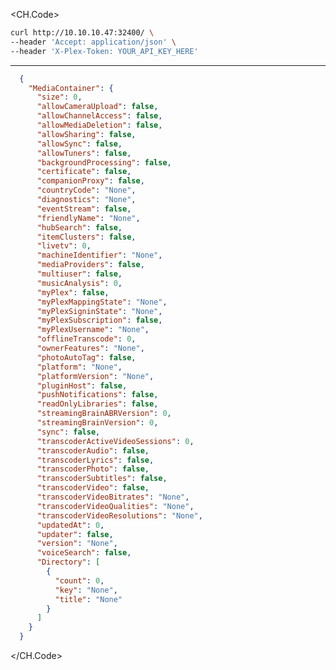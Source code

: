 
<CH.Code>
```bash Example Request
curl http://10.10.10.47:32400/ \
--header 'Accept: application/json' \
--header 'X-Plex-Token: YOUR_API_KEY_HERE'
```
---

```json Example Response
  {
    "MediaContainer": {
      "size": 0,
      "allowCameraUpload": false,
      "allowChannelAccess": false,
      "allowMediaDeletion": false,
      "allowSharing": false,
      "allowSync": false,
      "allowTuners": false,
      "backgroundProcessing": false,
      "certificate": false,
      "companionProxy": false,
      "countryCode": "None",
      "diagnostics": "None",
      "eventStream": false,
      "friendlyName": "None",
      "hubSearch": false,
      "itemClusters": false,
      "livetv": 0,
      "machineIdentifier": "None",
      "mediaProviders": false,
      "multiuser": false,
      "musicAnalysis": 0,
      "myPlex": false,
      "myPlexMappingState": "None",
      "myPlexSigninState": "None",
      "myPlexSubscription": false,
      "myPlexUsername": "None",
      "offlineTranscode": 0,
      "ownerFeatures": "None",
      "photoAutoTag": false,
      "platform": "None",
      "platformVersion": "None",
      "pluginHost": false,
      "pushNotifications": false,
      "readOnlyLibraries": false,
      "streamingBrainABRVersion": 0,
      "streamingBrainVersion": 0,
      "sync": false,
      "transcoderActiveVideoSessions": 0,
      "transcoderAudio": false,
      "transcoderLyrics": false,
      "transcoderPhoto": false,
      "transcoderSubtitles": false,
      "transcoderVideo": false,
      "transcoderVideoBitrates": "None",
      "transcoderVideoQualities": "None",
      "transcoderVideoResolutions": "None",
      "updatedAt": 0,
      "updater": false,
      "version": "None",
      "voiceSearch": false,
      "Directory": [
        {
          "count": 0,
          "key": "None",
          "title": "None"
        }
      ]
    }
  }
```
</CH.Code>
